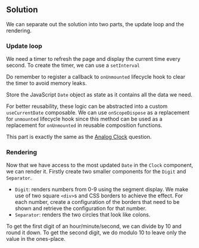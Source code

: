 
## Solution

We can separate out the solution into two parts, the update loop and the rendering.

### Update loop

We need a timer to refresh the page and display the current time every second. To create the timer, we can use a `setInterval`

Do remember to register a callback to `onUnmounted` lifecycle hook to clear the timer to avoid memory leaks.

Store the JavaScript `Date` object as state as it contains all the data we need.

For better reusability, these logic can be abstracted into a custom `useCurrentDate` composable. We can use `onScopeDispose` as a replacement for `unmounted` lifecycle hook since this method can be used as a replacement for `onUnmounted` in reusable composition functions.

This part is exactly the same as the [Analog Clock](/questions/user-interface/analog-clock) question.

### Rendering

Now that we have access to the most updated `Date` in the `Clock` component, we can render it. Firstly create two smaller components for the `Digit` and `Separator`.

- `Digit`: renders numbers from 0-9 using the segment display. We make use of two square `<div>`s and CSS borders to achieve the effect. For each number, create a configuration of the borders that need to be shown and retrieve the configuration for that number.
- `Separator`: renders the two circles that look like colons.

To get the first digit of an hour/minute/second, we can divide by 10 and round it down. To get the second digit, we do modulo 10 to leave only the value in the ones-place.

<TestCases />
<Notes />
